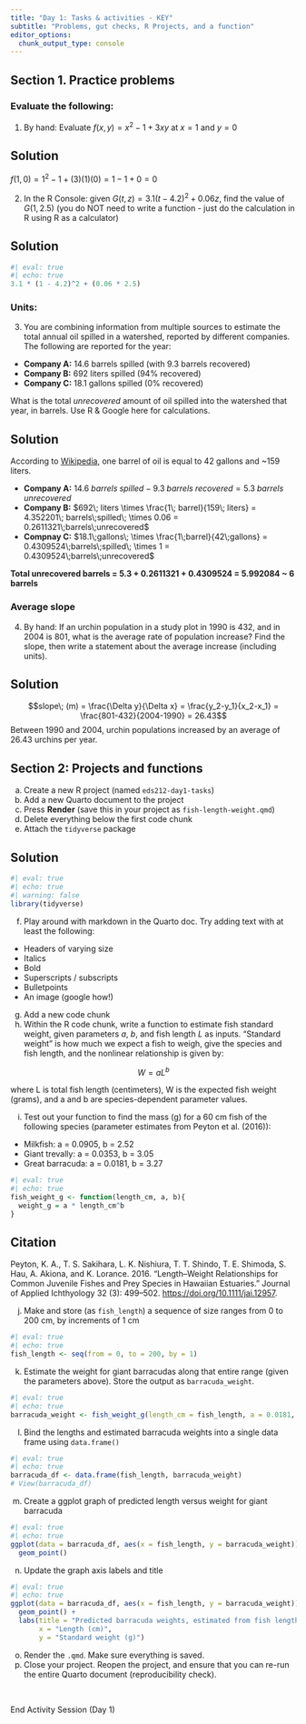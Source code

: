 ```yaml
---
title: "Day 1: Tasks & activities - KEY"
subtitle: "Problems, gut checks, R Projects, and a function"
editor_options: 
  chunk_output_type: console
---
```


## Section 1. Practice problems

### Evaluate the following:

1.  By hand: Evaluate $f(x,y)=x^2-1+3xy$ at $x=1$ and $y = 0$

::: {.callout-important}
## Solution
$f(1,0)=1^2-1+(3)(1)(0) = 1 - 1 + 0 = 0$
:::

2.  In the R Console: given $G(t,z)=3.1(t-4.2)^2 + 0.06z$, find the value of $G(1, 2.5)$ (you do NOT need to write a function - just do the calculation in R using R as a calculator)

::: {.callout-important}
## Solution
```r
#| eval: true
#| echo: true
3.1 * (1 - 4.2)^2 + (0.06 * 2.5)
```
:::

### Units:

3.  You are combining information from multiple sources to estimate the total annual oil spilled in a watershed, reported by different companies. The following are reported for the year:

- **Company A:** 14.6 barrels spilled (with 9.3 barrels recovered)
- **Company B:** 692 liters spilled (94% recovered)
- **Company C:** 18.1 gallons spilled (0% recovered)

What is the total *unrecovered* amount of oil spilled into the watershed that year, in barrels. Use R & Google here for calculations. 

::: {.callout-important}
## Solution
According to [Wikipedia](https://en.wikipedia.org/wiki/Barrel_(unit)), one barrel of oil is equal to 42 gallons and ~159 liters.

- **Company A:** $14.6\; barrels\; spilled - 9.3\; barrels\; recovered = 5.3\; barrels\; unrecovered$
- **Company B:** $692\; liters \times \frac{1\; barrel}{159\; liters} = 4.352201\; barrels\;spilled\; \times 0.06 = 0.2611321\;barrels\;unrecovered$
- **Compnay C:** $18.1\;gallons\; \times \frac{1\;barrel}{42\;gallons} = 0.4309524\;barrels\;spilled\; \times 1 = 0.4309524\;barrels\;unrecovered$

**Total unrecovered barrels = 5.3 + 0.2611321 + 0.4309524 = 5.992084 ~ 6 barrels**
:::

### Average slope

4. By hand: If an urchin population in a study plot in 1990 is 432, and in 2004 is 801, what is the average rate of population increase? Find the slope, then write a statement about the average increase (including units).

::: {.callout-important}
## Solution
$$slope\; (m) = \frac{\Delta y}{\Delta x} = \frac{y_2-y_1}{x_2-x_1} = \frac{801-432}{2004-1990} = 26.43$$
Between 1990 and 2004, urchin populations increased by an average of 26.43 urchins per year.
:::

## Section 2: Projects and functions

a. Create a new R project (named `eds212-day1-tasks`)
b. Add a new Quarto document to the project
c. Press **Render** (save this in your project as `fish-length-weight.qmd`)
d. Delete everything below the first code chunk
e. Attach the `tidyverse` package

::: {.callout-important}
## Solution
```r
#| eval: true
#| echo: true
#| warning: false
library(tidyverse)
```
:::

f. Play around with markdown in the Quarto doc. Try adding text with at least the following:

  - Headers of varying size
  - Italics
  - Bold
  - Superscripts / subscripts
  - Bulletpoints
  - An image (google how!)
  
g. Add a new code chunk
h. Within the R code chunk, write a function to estimate fish standard weight, given parameters $a$, $b$, and fish length $L$ as inputs. "Standard weight" is how much we expect a fish to weigh, give the species and fish length, and the nonlinear relationship is given by:

$$W=aL^b$$ 

where L is total fish length (centimeters), W is the expected fish weight (grams), and a and b are species-dependent parameter values.

i. Test out your function to find the mass (g) for a 60 cm fish of the following species (parameter estimates from Peyton et al. (2016)): 

  - Milkfish: a = 0.0905, b = 2.52
  - Giant trevally: a = 0.0353, b = 3.05
  - Great barracuda: a = 0.0181, b = 3.27
  
::: {.callout-important}
```r
#| eval: true
#| echo: true
fish_weight_g <- function(length_cm, a, b){
  weight_g = a * length_cm^b
}
```
:::

::: {.callout-note}
## Citation
Peyton, K. A., T. S. Sakihara, L. K. Nishiura, T. T. Shindo, T. E. Shimoda, S. Hau, A. Akiona, and K. Lorance. 2016. “Length–Weight Relationships for Common Juvenile Fishes and Prey Species in Hawaiian Estuaries.” Journal of Applied Ichthyology 32 (3): 499–502. <https://doi.org/10.1111/jai.12957>. 
:::

j. Make and store (as `fish_length`) a sequence of size ranges from 0 to 200 cm, by increments of 1 cm

::: {.callout-important}
```r
#| eval: true
#| echo: true
fish_length <- seq(from = 0, to = 200, by = 1)
```
:::

k. Estimate the weight for giant barracudas along that entire range (given the parameters above). Store the output as `barracuda_weight`.

::: {.callout-important}
```r
#| eval: true
#| echo: true
barracuda_weight <- fish_weight_g(length_cm = fish_length, a = 0.0181, b = 3.27)
```
:::

l. Bind the lengths and estimated barracuda weights into a single data frame using `data.frame()`

::: {.callout-important}
```r
#| eval: true
#| echo: true
barracuda_df <- data.frame(fish_length, barracuda_weight)
# View(barracuda_df)
```
:::

m. Create a ggplot graph of predicted length versus weight for giant barracuda

::: {.callout-important}
```r
#| eval: true
#| echo: true
ggplot(data = barracuda_df, aes(x = fish_length, y = barracuda_weight)) +
  geom_point()
```
:::

n. Update the graph axis labels and title

::: {.callout-important}
```r
#| eval: true
#| echo: true
ggplot(data = barracuda_df, aes(x = fish_length, y = barracuda_weight)) +
  geom_point() +
  labs(title = "Predicted barracuda weights, estimated from fish lengths",
       x = "Length (cm)",
       y = "Standard weight (g)")
```
:::

o. Render the `.qmd`. Make sure everything is saved.
p. Close your project. Reopen the project, and ensure that you can re-run the entire Quarto document (reproducibility check). 

<br>

::: {.center-text .body-text-xl .teal-text}
End Activity Session (Day 1)
:::
